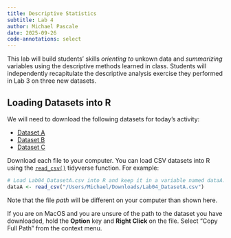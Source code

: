 ```yaml
---
title: Descriptive Statistics
subtitle: Lab 4
author: Michael Pascale
date: 2025-09-26
code-annotations: select
---
```


This lab will build students' skills _orienting to_ unkown data and _summarizing_ variables using the descriptive methods learned in class. Students will independently recapitulate the descriptive analysis exercise they performed in Lab 3 on three new datasets.

## Loading Datasets into R

We will need to download the following datasets for today's activity:

- [Dataset A](/assets/data/Lab04_DatasetA.csv)
- [Dataset B](/assets/data/Lab04_DatasetB.csv)
- [Dataset C](/assets/data/Lab04_DatasetC.csv)

Download each file to your computer. You can load CSV datasets into R using the [`read_csv()`](https://readr.tidyverse.org/reference/read_delim.html) tidyverse function. For example:

```r
# Load Lab04_DatasetA.csv into R and keep it in a variable named dataA.
dataA <- read_csv("/Users/Michael/Downloads/Lab04_DatasetA.csv")
```

Note that the file _path_ will be different on your computer than shown here.

If you are on MacOS and you are unsure of the path to the dataset you have downloaded, hold the **Option** key and **Right Click** on the file. Select "Copy Full Path" from the context menu.